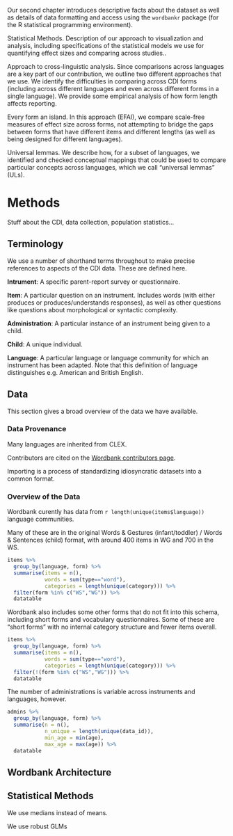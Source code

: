 Our second chapter introduces descriptive facts about the dataset as well as details of data formatting and access using the `wordbankr` package (for the R statistical programming environment). 

Statistical Methods. Description of our approach to visualization and analysis, including specifications of the statistical models we use for quantifying effect sizes and comparing across studies..

Approach to cross-linguistic analysis. Since comparisons across languages are a key part of our contribution, we outline two different approaches that we use. We identify the difficulties in comparing across CDI forms (including across different languages and even across different forms in a single language). We provide some empirical analysis of how form length affects reporting.

Every form an island. In this approach (EFAI), we compare scale-free measures of effect size across forms, not attempting to bridge the gaps between forms that have different items and different lengths (as well as being designed for different languages).

Universal lemmas. We describe how, for a subset of languages, we identified and checked conceptual mappings that could be used to compare particular concepts across languages, which we call “universal lemmas” (ULs). 


# Methods {#methods}

Stuff about the CDI, data collection, population statistics...

## Terminology

We use a number of shorthand terms throughout to make precise references to aspects of the CDI data. These are defined here. 


**Intrument**: A specific parent-report survey or questionnaire.

**Item**: A particular question on an instrument. Includes words (with either produces or produces/understands responses), as well as other questions like questions about morphological or syntactic complexity.

**Administration**: A particular instance of an instrument being given to a child. 

**Child**: A unique individual.

**Language**: A particular language or language community for which an instrument has been adapted. Note that this definition of language distinguishes e.g. American and British English. 


## Data

This section gives a broad overview of the data we have available. 

### Data Provenance

Many languages are inherited from CLEX. 

Contributors are cited on the [Wordbank contributors page](http://wordbank.stanford.edu/contributors.html).

Importing is a process of standardizing idiosyncratic datasets into a common format.

### Overview of the Data

Wordbank curently has data from `r length(unique(items$language))` language communities. 

Many of these are in the original Words & Gestures (infant/toddler) / Words & Sentences (child) format, with around 400 items in WG and 700 in the WS.


```r
items %>%
  group_by(language, form) %>%
  summarise(items = n(), 
            words = sum(type=="word"), 
            categories = length(unique(category))) %>%
  filter(form %in% c("WS","WG")) %>%
  datatable
```

Wordbank also includes some other forms that do not fit into this schema, including short forms and vocabulary questionnaires. Some of these are "short forms" with no internal category structure and fewer items overall. 

```r
items %>%
  group_by(language, form) %>%
  summarise(items = n(), 
            words = sum(type=="word"), 
            categories = length(unique(category))) %>%
  filter(!(form %in% c("WS","WG"))) %>%
  datatable
```

The number of administrations is variable across instruments and languages, however.

```r
admins %>%
  group_by(language, form) %>%
  summarise(n = n(), 
            n_unique = length(unique(data_id)), 
            min_age = min(age), 
            max_age = max(age)) %>%
  datatable
```

## Wordbank Architecture

## Statistical Methods

We use medians instead of means.

We use robust GLMs
